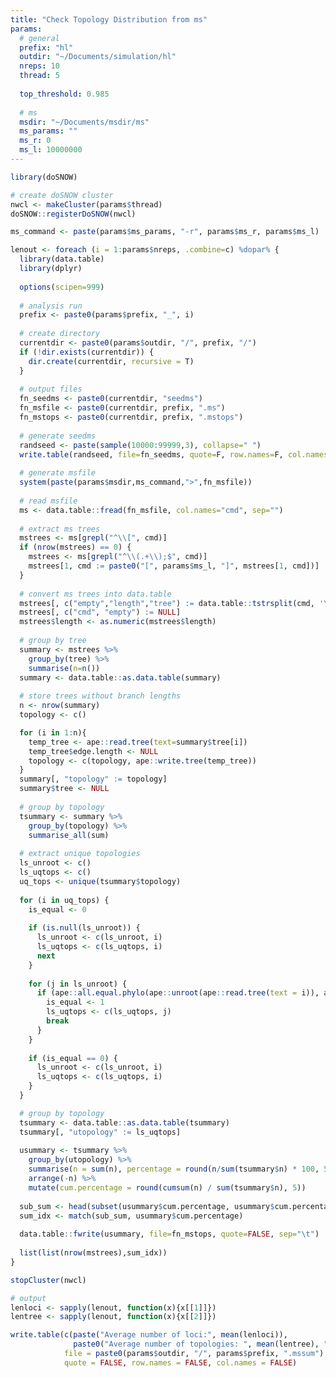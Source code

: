```yaml
---
title: "Check Topology Distribution from ms"
params:
  # general
  prefix: "hl"
  outdir: "~/Documents/simulation/hl"
  nreps: 10
  thread: 5
  
  top_threshold: 0.985
  
  # ms
  msdir: "~/Documents/msdir/ms"
  ms_params: ""
  ms_r: 0
  ms_l: 10000000
---
```


```r
library(doSNOW)

# create doSNOW cluster
nwcl <- makeCluster(params$thread)
doSNOW::registerDoSNOW(nwcl)
```

```r
ms_command <- paste(params$ms_params, "-r", params$ms_r, params$ms_l)

lenout <- foreach (i = 1:params$nreps, .combine=c) %dopar% {
  library(data.table)
  library(dplyr)
  
  options(scipen=999)
  
  # analysis run
  prefix <- paste0(params$prefix, "_", i)
  
  # create directory
  currentdir <- paste0(params$outdir, "/", prefix, "/")
  if (!dir.exists(currentdir)) {
    dir.create(currentdir, recursive = T)
  }
  
  # output files
  fn_seedms <- paste0(currentdir, "seedms")
  fn_msfile <- paste0(currentdir, prefix, ".ms")
  fn_mstops <- paste0(currentdir, prefix, ".mstops")
  
  # generate seedms
  randseed <- paste(sample(10000:99999,3), collapse=" ")
  write.table(randseed, file=fn_seedms, quote=F, row.names=F, col.names=F)
  
  # generate msfile
  system(paste(params$msdir,ms_command,">",fn_msfile))
  
  # read msfile
  ms <- data.table::fread(fn_msfile, col.names="cmd", sep="")
  
  # extract ms trees
  mstrees <- ms[grepl("^\\[", cmd)]
  if (nrow(mstrees) == 0) {
    mstrees <- ms[grepl("^\\(.+\\);$", cmd)]
    mstrees[1, cmd := paste0("[", params$ms_l, "]", mstrees[1, cmd])]
  }
  
  # convert ms trees into data.table
  mstrees[, c("empty","length","tree") := data.table::tstrsplit(cmd, '\\[|\\]', fixed = FALSE)]
  mstrees[, c("cmd", "empty") := NULL]
  mstrees$length <- as.numeric(mstrees$length)
  
  # group by tree
  summary <- mstrees %>%
    group_by(tree) %>%
    summarise(n=n())
  summary <- data.table::as.data.table(summary)
  
  # store trees without branch lengths
  n <- nrow(summary)
  topology <- c()

  for (i in 1:n){
    temp_tree <- ape::read.tree(text=summary$tree[i])
    temp_tree$edge.length <- NULL
    topology <- c(topology, ape::write.tree(temp_tree))
  }
  summary[, "topology" := topology]
  summary$tree <- NULL
  
  # group by topology
  tsummary <- summary %>%
    group_by(topology) %>%
    summarise_all(sum)
  
  # extract unique topologies
  ls_unroot <- c()
  ls_uqtops <- c()
  uq_tops <- unique(tsummary$topology)
  
  for (i in uq_tops) {
    is_equal <- 0
    
    if (is.null(ls_unroot)) {
      ls_unroot <- c(ls_unroot, i)
      ls_uqtops <- c(ls_uqtops, i)
      next
    }
    
    for (j in ls_unroot) {
      if (ape::all.equal.phylo(ape::unroot(ape::read.tree(text = i)), ape::unroot(ape::read.tree(text = j)))) {
        is_equal <- 1
        ls_uqtops <- c(ls_uqtops, j)
        break
      }
    }
    
    if (is_equal == 0) {
      ls_unroot <- c(ls_unroot, i)
      ls_uqtops <- c(ls_uqtops, i)
    }
  }

  # group by topology
  tsummary <- data.table::as.data.table(tsummary)
  tsummary[, "utopology" := ls_uqtops]
  
  usummary <- tsummary %>%
    group_by(utopology) %>%
    summarise(n = sum(n), percentage = round(n/sum(tsummary$n) * 100, 5)) %>%
    arrange(-n) %>%
    mutate(cum.percentage = round(cumsum(n) / sum(tsummary$n), 5))
  
  sub_sum <- head(subset(usummary$cum.percentage, usummary$cum.percentage >= params$top_threshold), 1)
  sum_idx <- match(sub_sum, usummary$cum.percentage)
  
  data.table::fwrite(usummary, file=fn_mstops, quote=FALSE, sep="\t")
  
  list(list(nrow(mstrees),sum_idx))
}

stopCluster(nwcl)

# output
lenloci <- sapply(lenout, function(x){x[[1]]})
lentree <- sapply(lenout, function(x){x[[2]]})

write.table(c(paste("Average number of loci:", mean(lenloci)),
              paste0("Average number of topologies: ", mean(lentree), " (", round(sd(lentree),5), ")")),
            file = paste0(params$outdir, "/", params$prefix, ".mssum"),
            quote = FALSE, row.names = FALSE, col.names = FALSE)
```
